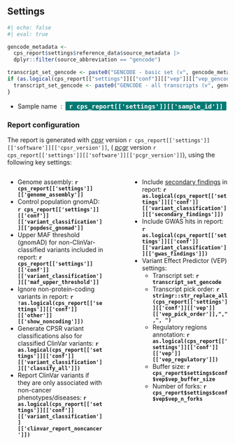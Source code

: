 ## Settings

```r
#| echo: false
#| eval: true

gencode_metadata <- 
  cps_report$settings$reference_data$source_metadata |>
  dplyr::filter(source_abbreviation == "gencode")

transcript_set_gencode <- paste0("GENCODE - basic set (v", gencode_metadata$source_version, ")")
if (as.logical(cps_report[["settings"]][["conf"]][["vep"]][["vep_gencode_basic"]]) == F) {
  transcript_set_gencode <- paste0("GENCODE - all transcripts (v", gencode_metadata$source_version, ")")
}
```

* Sample name &nbsp;:&nbsp; <span style="background-color:#007a74; font-size:1.2em; color:white"><b>&nbsp;&nbsp;`r cps_report[['settings']][['sample_id']]`&nbsp;&nbsp;</b></span>
<br>

### Report configuration 

The report is generated with _[cpsr](https://github.com/sigven/cpsr)_ version `r cps_report[['settings']][['software']][['cpsr_version']]`, ( _[pcgr](https://github.com/sigven/pcgr)_ version `r cps_report[['settings']][['software']][['pcgr_version']]`), using the following key settings:

:::: {.columns}

::: {.column width="47.5%"}

* Genome assembly: __`r cps_report[['settings']][['genome_assembly']]`__
* Control population gnomAD: __`r cps_report[['settings']][['conf']][['variant_classification']][['popdesc_gnomad']]`__
* Upper MAF threshold (gnomAD) for non-ClinVar-classified variants included in report:  __`r cps_report[['settings']][['conf']][['variant_classification']][['maf_upper_threshold']]`__
* Ignore non-protein-coding variants in report: __`r !as.logical(cps_report[['settings']][['conf']][['other']][['show_noncoding']])`__
* Generate CPSR variant classifications also for classified ClinVar variants: __`r as.logical(cps_report[['settings']][['conf']][['variant_classification']][['classify_all']])`__
* Report ClinVar variants if they are only associated with non-cancer phenotypes/diseases: 
__`r as.logical(cps_report[['settings']][['conf']][['variant_classification']][['clinvar_report_noncancer']])`__

:::

::: {.column width="5%"}
<!-- empty column to create gap -->
:::

::: {.column width="47.5%"}

* Include [secondary findings](https://www.ncbi.nlm.nih.gov/clinvar/docs/acmg/) in report: __`r as.logical(cps_report[['settings']][['conf']][['variant_classification']][['secondary_findings']])`__
* Include GWAS hits in report: __`r as.logical(cps_report[['settings']][['conf']][['variant_classification']][['gwas_findings']])`__
* Variant Effect Predictor (VEP) settings:
  * Transcript set: __`r transcript_set_gencode`__
  * Transcript pick order: __`r stringr::str_replace_all(cps_report[['settings']][['conf']][['vep']][['vep_pick_order']],",",", ")`__
  * Regulatory regions annotation: __`r as.logical(cps_report[['settings']][['conf']][['vep']][['vep_regulatory']])`__
  * Buffer size: __`r cps_report$settings$conf$vep$vep_buffer_size`__
  * Number of forks: __`r cps_report$settings$conf$vep$vep_n_forks`__

:::

::::
